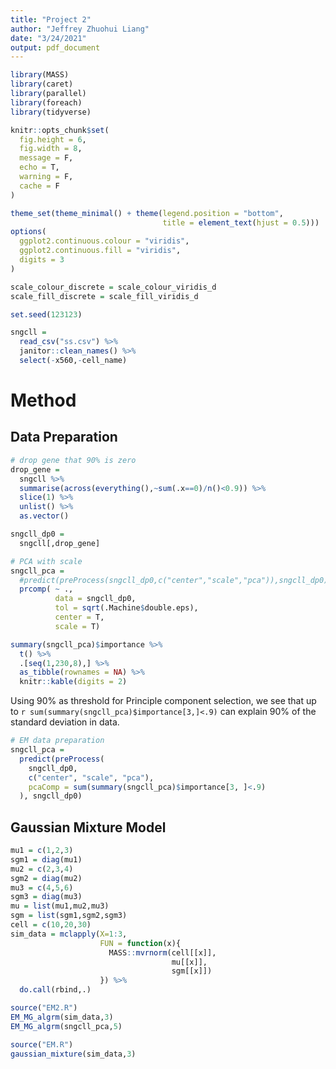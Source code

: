 ```yaml
---
title: "Project 2"
author: "Jeffrey Zhuohui Liang"
date: "3/24/2021"
output: pdf_document
---
```


```r
library(MASS)
library(caret)
library(parallel)
library(foreach)
library(tidyverse)

knitr::opts_chunk$set(
  fig.height = 6,
  fig.width = 8,
  message = F,
  echo = T,
  warning = F,
  cache = F
)

theme_set(theme_minimal() + theme(legend.position = "bottom", 
                                  title = element_text(hjust = 0.5)))
options(
  ggplot2.continuous.colour = "viridis",
  ggplot2.continuous.fill = "viridis",
  digits = 3
)

scale_colour_discrete = scale_colour_viridis_d
scale_fill_discrete = scale_fill_viridis_d

set.seed(123123)
```

```r
sngcll = 
  read_csv("ss.csv") %>% 
  janitor::clean_names() %>% 
  select(-x560,-cell_name)
```


# Method

## Data Preparation

```r
# drop gene that 90% is zero 
drop_gene = 
  sngcll %>% 
  summarise(across(everything(),~sum(.x==0)/n()<0.9)) %>% 
  slice(1) %>% 
  unlist() %>% 
  as.vector()

sngcll_dp0 = 
  sngcll[,drop_gene]
```

```r
# PCA with scale
sngcll_pca =
  #predict(preProcess(sngcll_dp0,c("center","scale","pca")),sngcll_dp0)
  prcomp( ~ .,
          data = sngcll_dp0,
          tol = sqrt(.Machine$double.eps),
          center = T,
          scale = T)

summary(sngcll_pca)$importance %>% 
  t() %>% 
  .[seq(1,230,8),] %>% 
  as_tibble(rownames = NA) %>% 
  knitr::kable(digits = 2)
```

Using 90% as threshold for Principle component selection, we see that up to `r sum(summary(sngcll_pca)$importance[3,]<.9)` can explain 90% of the standard deviation in data.

```r
# EM data preparation
sngcll_pca =
  predict(preProcess(
    sngcll_dp0,
    c("center", "scale", "pca"),
    pcaComp = sum(summary(sngcll_pca)$importance[3, ]<.9)
  ), sngcll_dp0)
```


## Gaussian Mixture Model
```r
mu1 = c(1,2,3)
sgm1 = diag(mu1)
mu2 = c(2,3,4)
sgm2 = diag(mu2)
mu3 = c(4,5,6)
sgm3 = diag(mu3)
mu = list(mu1,mu2,mu3)
sgm = list(sgm1,sgm2,sgm3)
cell = c(10,20,30)
sim_data = mclapply(X=1:3,
                    FUN = function(x){
                      MASS::mvrnorm(cell[[x]],
                                    mu[[x]],
                                    sgm[[x]])
                    }) %>% 
  do.call(rbind,.)
```


```r
source("EM2.R")
EM_MG_algrm(sim_data,3)
EM_MG_algrm(sngcll_pca,5)

source("EM.R")
gaussian_mixture(sim_data,3)
```

